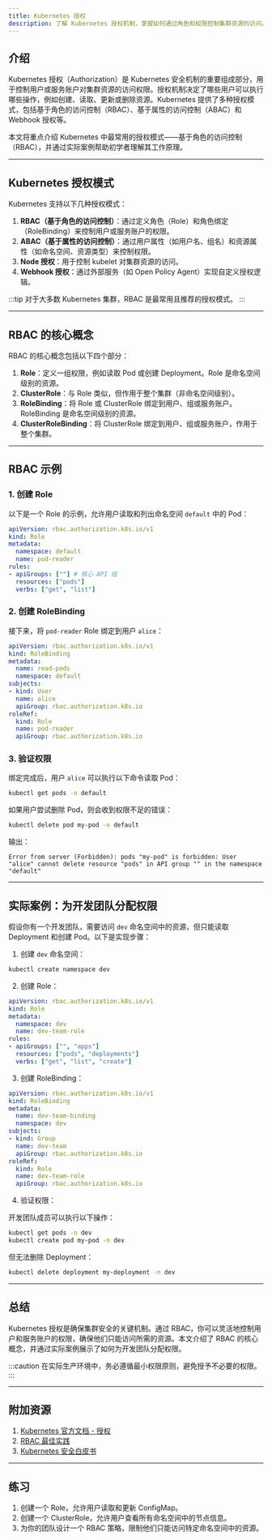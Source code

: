 ```yaml
---
title: Kubernetes 授权
description: 了解 Kubernetes 授权机制，掌握如何通过角色和权限控制集群资源的访问。
---
```


## 介绍

Kubernetes 授权（Authorization）是 Kubernetes 安全机制的重要组成部分，用于控制用户或服务账户对集群资源的访问权限。授权机制决定了哪些用户可以执行哪些操作，例如创建、读取、更新或删除资源。Kubernetes 提供了多种授权模式，包括基于角色的访问控制（RBAC）、基于属性的访问控制（ABAC）和 Webhook 授权等。

本文将重点介绍 Kubernetes 中最常用的授权模式——基于角色的访问控制（RBAC），并通过实际案例帮助初学者理解其工作原理。

---

## Kubernetes 授权模式

Kubernetes 支持以下几种授权模式：

1. **RBAC（基于角色的访问控制）**：通过定义角色（Role）和角色绑定（RoleBinding）来控制用户或服务账户的权限。
2. **ABAC（基于属性的访问控制）**：通过用户属性（如用户名、组名）和资源属性（如命名空间、资源类型）来控制权限。
3. **Node 授权**：用于控制 kubelet 对集群资源的访问。
4. **Webhook 授权**：通过外部服务（如 Open Policy Agent）实现自定义授权逻辑。

:::tip
对于大多数 Kubernetes 集群，RBAC 是最常用且推荐的授权模式。
:::

---

## RBAC 的核心概念

RBAC 的核心概念包括以下四个部分：

1. **Role**：定义一组权限，例如读取 Pod 或创建 Deployment。Role 是命名空间级别的资源。
2. **ClusterRole**：与 Role 类似，但作用于整个集群（非命名空间级别）。
3. **RoleBinding**：将 Role 或 ClusterRole 绑定到用户、组或服务账户。RoleBinding 是命名空间级别的资源。
4. **ClusterRoleBinding**：将 ClusterRole 绑定到用户、组或服务账户，作用于整个集群。

---

## RBAC 示例

### 1. 创建 Role

以下是一个 Role 的示例，允许用户读取和列出命名空间 `default` 中的 Pod：

```yaml
apiVersion: rbac.authorization.k8s.io/v1
kind: Role
metadata:
  namespace: default
  name: pod-reader
rules:
- apiGroups: [""] # 核心 API 组
  resources: ["pods"]
  verbs: ["get", "list"]
```

### 2. 创建 RoleBinding

接下来，将 `pod-reader` Role 绑定到用户 `alice`：

```yaml
apiVersion: rbac.authorization.k8s.io/v1
kind: RoleBinding
metadata:
  name: read-pods
  namespace: default
subjects:
- kind: User
  name: alice
  apiGroup: rbac.authorization.k8s.io
roleRef:
  kind: Role
  name: pod-reader
  apiGroup: rbac.authorization.k8s.io
```

### 3. 验证权限

绑定完成后，用户 `alice` 可以执行以下命令读取 Pod：

```bash
kubectl get pods -n default
```

如果用户尝试删除 Pod，则会收到权限不足的错误：

```bash
kubectl delete pod my-pod -n default
```

输出：

```
Error from server (Forbidden): pods "my-pod" is forbidden: User "alice" cannot delete resource "pods" in API group "" in the namespace "default"
```

---

## 实际案例：为开发团队分配权限

假设你有一个开发团队，需要访问 `dev` 命名空间中的资源，但只能读取 Deployment 和创建 Pod。以下是实现步骤：

1. 创建 `dev` 命名空间：

```bash
kubectl create namespace dev
```

2. 创建 Role：

```yaml
apiVersion: rbac.authorization.k8s.io/v1
kind: Role
metadata:
  namespace: dev
  name: dev-team-role
rules:
- apiGroups: ["", "apps"]
  resources: ["pods", "deployments"]
  verbs: ["get", "list", "create"]
```

3. 创建 RoleBinding：

```yaml
apiVersion: rbac.authorization.k8s.io/v1
kind: RoleBinding
metadata:
  name: dev-team-binding
  namespace: dev
subjects:
- kind: Group
  name: dev-team
  apiGroup: rbac.authorization.k8s.io
roleRef:
  kind: Role
  name: dev-team-role
  apiGroup: rbac.authorization.k8s.io
```

4. 验证权限：

开发团队成员可以执行以下操作：

```bash
kubectl get pods -n dev
kubectl create pod my-pod -n dev
```

但无法删除 Deployment：

```bash
kubectl delete deployment my-deployment -n dev
```

---

## 总结

Kubernetes 授权是确保集群安全的关键机制。通过 RBAC，你可以灵活地控制用户和服务账户的权限，确保他们只能访问所需的资源。本文介绍了 RBAC 的核心概念，并通过实际案例展示了如何为开发团队分配权限。

:::caution
在实际生产环境中，务必遵循最小权限原则，避免授予不必要的权限。
:::

---

## 附加资源

1. [Kubernetes 官方文档 - 授权](https://kubernetes.io/docs/reference/access-authn-authz/authorization/)
2. [RBAC 最佳实践](https://kubernetes.io/docs/reference/access-authn-authz/rbac/#best-practices)
3. [Kubernetes 安全白皮书](https://kubernetes.io/docs/concepts/security/)

---

## 练习

1. 创建一个 Role，允许用户读取和更新 ConfigMap。
2. 创建一个 ClusterRole，允许用户查看所有命名空间中的节点信息。
3. 为你的团队设计一个 RBAC 策略，限制他们只能访问特定命名空间中的资源。